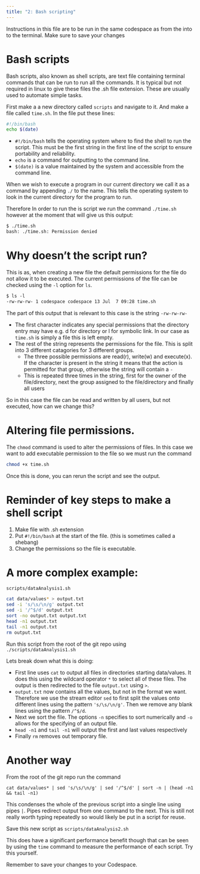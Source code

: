 ```yaml
---
title: "2: Bash scripting"
---
```

Instructions in this file are to be run in the same codespace as from the into to the terminal. Make sure to save your changes

# Bash scripts
Bash scripts, also known as shell scripts,  are text file containing terminal commands that can be run to run all the commands. It is typical but not required in linux to give these files the .sh file extension. These are usually used to automate simple tasks.

First make a a new directory called `scripts` and navigate to it. And make a file called `time.sh`. In the file put these lines:
``` bash
#!/bin/bash
echo $(date)
```
* `#!/bin/bash` tells the operating system where to find the shell to run the script. This must be the first string in the first line of the script to ensure portability and reliability.
* `echo` is a command for outputting to the command line.
* `$(date)` is a value maintained by the system and accessible from the command line.

When we wish to execute a program in our current directory we call it as a command by appending `./` to the name. This tells the operating system to look in the current directory for the program to run.

Therefore In order to run the is script we run the command `./time.sh` however at the moment that will give us this output:
``` default
$ ./time.sh
bash: ./time.sh: Permission denied
```

# Why doesn't the script run?
This is as, when creating a new file the default permissions for the file do not allow it to be executed. The current permissions of the file can be checked using the `-l` option for `ls`.
```default
$ ls -l
-rw-rw-rw- 1 codespace codespace 13 Jul  7 09:28 time.sh
```
The part of this output that is relevant to this case is the string `-rw-rw-rw-`

* The first character indicates any special permissions that the directory entry may have e.g. d for directory or l for symbolic link. In our case as `time.sh` is simply a file this is left empty.
* The rest of the string represents the permissions for the file. This is split into 3 different catagories for 3 different groups.
    * The three possible permissions are read(r), write(w) and execute(x). If the character is present in the string it means that the action is permitted for that group, otherwise the string will contain a `-`
    * This is repeated three times in the string, first for the owner of the file/directory, next the group assigned to the file/directory and finally all users

So in this case the file can be read and written by all users, but not executed, how can we change this?

# Altering file permissions.
The `chmod` command is used to alter the permissions of files. In this case we want to add executable permission to the file so we must run the command 
``` bash
chmod +x time.sh
```
Once this is done, you can rerun the script and see the output.

# Reminder of key steps to make a shell script

1. Make file with .sh extension
2. Put `#!/bin/bash` at the start of the file. (this is sometimes called a shebang)
3. Change the permissions so the file is executable.

# A more complex example:
`scripts/dataAnalysis1.sh`
``` bash
cat data/values* > output.txt
sed -i 's/\s/\n/g' output.txt 
sed -i '/^$/d' output.txt 
sort -no output.txt output.txt
head -n1 output.txt
tail -n1 output.txt
rm output.txt
```
Run this script from the root of the git repo using `./scripts/dataAnalysis1.sh`

Lets break down what this is doing:

* First line uses `cat` to output all files in directories starting data/values. It does this using the wildcard operator `*` to select all of these files. The output is then redirected to the file `output.txt` using `>`.
* `output.txt` now contains all the values, but not in the format we want. Therefore we use the stream editor `sed` to first split the values onto different lines using the pattern `'s/\s/\n/g'`. Then we remove any blank lines using the pattern `/^$/d`. 
* Next we sort the file. The options `-n` specifies to sort numerically and `-o` allows for the specifying of an output file.
* `head -n1` and `tail -n1` will output the first and last values respectively 
* Finally `rm` removes out temporary file.

# Another way
From the root of the git repo run the command 

`cat data/values* | sed 's/\s/\n/g' | sed '/^$/d' | sort -n | (head -n1 && tail -n1)`

This condenses the whole of the previous script into a single line using pipes `|`. Pipes redirect output from one command to the next. This is still not really worth typing repeatedly so would likely be put in a script for reuse. 

Save this new script as `scripts/dataAnalysis2.sh`

This does have a significant performance benefit though that can be seen by using the `time` command to measure the performance of each script. Try this yourself.

:::{.callout-important}
Remember to save your changes to your Codespace.
:::
